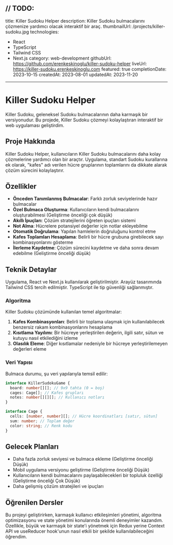 // TODO: 
---
title: Killer Sudoku Helper
description: Killer Sudoku bulmacalarını çözmenize yardımcı olacak interaktif bir araç.
thumbnailUrl: /projects/killer-sudoku.jpg
technologies:
  - React
  - TypeScript
  - Tailwind CSS
  - Next.js
category: web-development
githubUrl: https://github.com/erenkeskinoglu/killer-sudoku-helper 
liveUrl: https://killer-sudoku.erenkeskinoglu.com
featured: true
completionDate: 2023-10-15
createdAt: 2023-08-01
updatedAt: 2023-11-20
---

# Killer Sudoku Helper

Killer Sudoku, geleneksel Sudoku bulmacalarının daha karmaşık bir versiyonudur. Bu projede, Killer Sudoku çözmeyi kolaylaştıran interaktif bir web uygulaması geliştirdim.

## Proje Hakkında

Killer Sudoku Helper, kullanıcıların Killer Sudoku bulmacalarını daha kolay çözmelerine yardımcı olan bir araçtır. Uygulama, standart Sudoku kurallarına ek olarak, "kafes" adı verilen hücre gruplarının toplamlarını da dikkate alarak çözüm sürecini kolaylaştırır.

## Özellikler

- **Önceden Tanımlanmış Bulmacalar**: Farklı zorluk seviyelerinde hazır bulmacalar
- **Özel Bulmaca Oluşturma**: Kullanıcıların kendi bulmacalarını oluşturabilmesi (Geliştirme önceliği çok düşük)
- **Akıllı İpuçları**: Çözüm stratejilerini öğreten ipuçları sistemi
- **Not Alma**: Hücrelere potansiyel değerler için notlar ekleyebilme
- **Otomatik Doğrulama**: Yapılan hamlelerin doğruluğunu kontrol etme
- **Kafes Toplamları Hesaplama**: Belirli bir hücre grubuna girebilecek sayı kombinasyonlarını gösterme
- **İlerleme Kaydetme**: Çözüm sürecini kaydetme ve daha sonra devam edebilme (Geliştirme önceliği düşük)

## Teknik Detaylar

Uygulama, React ve Next.js kullanılarak geliştirilmiştir. Arayüz tasarımında Tailwind CSS tercih edilmiştir. TypeScript ile tip güvenliği sağlanmıştır.

### Algoritma

Killer Sudoku çözümünde kullanılan temel algoritmalar:

1. **Kafes Kombinasyonları**: Belirli bir toplama ulaşmak için kullanılabilecek benzersiz rakam kombinasyonlarını hesaplama
2. **Kısıtlama Yayılımı**: Bir hücreye yerleştirilen değerin, ilgili satır, sütun ve kutuyu nasıl etkilediğini izleme
3. **Olasılık Eleme**: Diğer kısıtlamalar nedeniyle bir hücreye yerleştirilemeyen değerleri eleme

### Veri Yapısı

Bulmaca durumu, şu veri yapılarıyla temsil edilir:

```typescript
interface KillerSudokuGame {
  board: number[][]; // 9x9 tahta (0 = boş)
  cages: Cage[]; // Kafes grupları
  notes: number[][][]; // Kullanıcı notları
}

interface Cage {
  cells: [number, number][]; // Hücre koordinatları [satır, sütun]
  sum: number; // Toplam değer
  color: string; // Renk kodu
}
```

## Gelecek Planları

- Daha fazla zorluk seviyesi ve bulmaca ekleme (Geliştirme önceliği Düşük)
- Mobil uygulama versiyonu geliştirme (Geliştirme önceliği Düşük)
- Kullanıcıların kendi bulmacalarını paylaşabilecekleri bir topluluk özelliği (Geliştirme önceliği Çok Düşük)
- Daha gelişmiş çözüm stratejileri ve ipuçları

## Öğrenilen Dersler

Bu projeyi geliştirirken, karmaşık kullanıcı etkileşimleri yönetimi, algoritma optimizasyonu ve state yönetimi konularında önemli deneyimler kazandım. Özellikle, büyük ve karmaşık bir state'i yönetmek için Redux yerine Context API ve useReducer hook'unun nasıl etkili bir şekilde kullanılabileceğini öğrendim. 